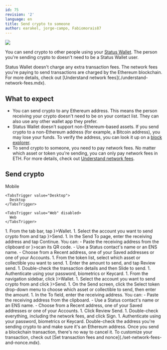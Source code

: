 ```yaml
---
id: 75
revision: '2'
language: en
title: Send crypto to someone
author: earakel, jorge-campo, Fabiomorais87
---
```


![](https://res.cloudinary.com/dhgck7ebz/image/upload/v1739350844/Help/Documentation%20Screens/Wallet/75/75_Header_light.png)

You can send crypto to other people using your [Status Wallet](./status-wallet-your-quick-start-guide.mdx). The person you're sending crypto to doesn't need to be a Status Wallet user.

<Admonition type="info">
  Status Wallet doesn't charge any extra transaction fees. The network fees you're paying to send transactions are charged by the Ethereum blockchain. For more details, check out [Understand network fees](./understand-network-fees.mdx).
</Admonition>

## What to expect

- You can send crypto to any Ethereum address. This means the person receiving your crypto doesn't need to be on your contact list. They can also use any other wallet app they prefer.
- Status Wallet doesn't support non-Ethereum-based assets. If you send crypto to a non-Ethereum address (for example, a Bitcoin address), you may lose your funds. To verify the address, you can look it up on a [block explorer](./understand-block-explorers.mdx).
- To send crypto to someone, you need to pay network fees. No matter which asset or token you're sending, you can only pay network fees in ETH. For more details, check out [Understand network fees](./understand-network-fees.mdx).

## Send crypto

<Tabs defaultValue="Desktop">
  <TabsList size={32}>
    <TabsTrigger value="Mobile">
      Mobile
    </TabsTrigger>

    <TabsTrigger value="Desktop">
      Desktop
    </TabsTrigger>

    <TabsTrigger value="Web" disabled>
      Web
    </TabsTrigger>
  </TabsList>

  <TabsContent value="Mobile">
    1. From the tab bar, tap  <ContextTag icon={<WalletIcon />}>Wallet</ContextTag>.
    1. Select the account you want to send crypto from and tap <ContextTag icon={<SendIcon />}>Send</ContextTag>.
    1. In the <ContextTag>Send To</ContextTag> page, enter the receiving address and tap <ContextTag>Continue</ContextTag>. You can:
       - <ContextTag>Paste</ContextTag> the receiving address from the clipboard or <ContextTag icon={<ScanIcon />}>scan</ContextTag> its QR code.
       - Use a Status contact's name or an ENS name.
       - Choose from a <ContextTag>Recent</ContextTag> address, one of your <ContextTag>Saved</ContextTag> addresses or one of your <ContextTag>Accounts</ContextTag>.
    1. From the token list, select which asset or collectible you want to send.
    1. Enter the amount to send, and tap <ContextTag>Review send</ContextTag>.
    1. Double-check the transaction details and then <ContextTag>Slide to send</ContextTag>.
    1. Authenticate using your password, biometrics or Keycard.
  </TabsContent>

  <TabsContent value="Desktop">
    1. From the navigation sidebar, click <ContextTag icon={<WalletDesktopIcon />}>Wallet</ContextTag>.
    1. Select the account you want to send crypto from and click <ContextTag icon={<SendDesktopIcon />}>Send</ContextTag>.
    1. On the <ContextTag>Send</ContextTag> screen, click the <ContextTag>Select token</ContextTag> drop-down menu to choose which asset or collectible to send, then enter the amount.
    1. In the <ContextTag>To</ContextTag> field, enter the receiving address. You can:
       - <ContextTag>Paste</ContextTag> the receiving address from the clipboard.
       - Use a Status contact's name or an ENS name.
       - Choose from a <ContextTag>Recent</ContextTag> address, one of your <ContextTag>Saved</ContextTag> addresses or one of your <ContextTag>Accounts</ContextTag>.
    1. Click <ContextTag>Review Send</ContextTag>.
    1. Double-check everything, including the network fees, and click <ContextTag>Sign</ContextTag>.
    1. Authenticate using your password, biometrics or Keycard.
  </TabsContent>
</Tabs>

<Admonition type="caution">
  Double-check the address you're sending crypto to and make sure it's an Ethereum address. Once you send a blockchain transaction, there's no way to cancel it.
</Admonition>

<Admonition type="info">
  To customize your transaction, check out [Set transaction fees and nonce](./set-network-fees-and-nonce.mdx).
</Admonition>
